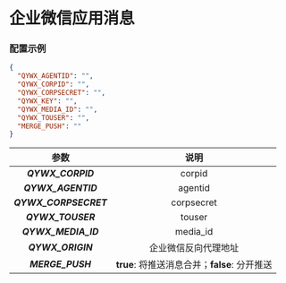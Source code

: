 
<Cards>
  <Card
    title="BARK"
    href="/settings/notify/bark"
  />
  <Card
    title="CoolPush"
    href="/settings/notify/coolpush"
  />
  <Card
    title="钉钉"
    href="/settings/notify/dingtalk"
  />
  <Card
    title="飞书"
    href="/settings/notify/feishu"
  />
  <Card
    title="PushPlus"
    href="/settings/notify/pushplus"
  />
  <Card
    title="Qmsg 酱"
    href="/settings/notify/qmsg"
  />
  <Card
    title="企业微信应用消息"
    href="/settings/notify/qywx"
  />
  <Card
    title="企业微信群机器人"
    href="/settings/notify/qywxrobot"
  />
  <Card
    title="Server 酱"
    href="/settings/notify/server"
  />
  <Card
    title="Telegram"
    href="/settings/notify/telegram"
  />
  <Card
    title="Server 酱 TURBO"
    href="/settings/notify/turbo"
  />
</Cards>

# 企业微信应用消息

### 配置示例

```json filename="config.json" copy
{
  "QYWX_AGENTID": "",
  "QYWX_CORPID": "",
  "QYWX_CORPSECRET": "",
  "QYWX_KEY": "",
  "QYWX_MEDIA_ID": "",
  "QYWX_TOUSER": "",
  "MERGE_PUSH": ""
}
```

|         参数          |                     说明                      |
| :-------------------: | :-------------------------------------------: |
|   _**QYWX_CORPID**_   |                    corpid                     |
|  _**QYWX_AGENTID**_   |                    agentid                    |
| _**QYWX_CORPSECRET**_ |                  corpsecret                   |
|   _**QYWX_TOUSER**_   |                    touser                     |
|  _**QYWX_MEDIA_ID**_  |                   media_id                    |
|  _**QYWX_ORIGIN**_  |           企业微信反向代理地址                    |
|   _**MERGE_PUSH**_    | **true**: 将推送消息合并；**false**: 分开推送 |
